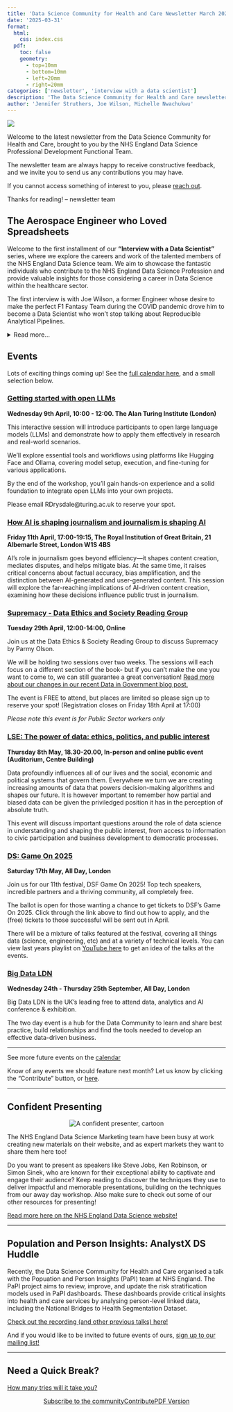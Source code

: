 ```yaml
---
title: 'Data Science Community for Health and Care Newsletter March 2025'
date: '2025-03-31'
format:
  html:
    css: index.css
  pdf:
    toc: false
    geometry: 
      - top=10mm
      - bottom=10mm
      - left=20mm
      - right=20mm
categories: ['newsletter', 'interview with a data scientist']
description: 'The Data Science Community for Health and Care newsletter for March 2025'
author: 'Jennifer Struthers, Joe Wilson, Michelle Nwachukwu'
---
```


![](../../images/banner_march.png)

Welcome to the latest newsletter from the Data Science Community for Health and Care, brought to you by the NHS England Data Science Professional Development Functional Team. 

The newsletter team are always happy to receive constructive feedback, and we invite you to send us any contributions you may have. 

If you cannot access something of interest to you, please [reach out](https://github.com/nhsengland/datascience-pd-newsletter/issues/new){target="_blank"}. 

Thanks for reading! – newsletter team 


<div class="section-heading">
# The Aerospace Engineer who Loved Spreadsheets
</div>

Welcome to the first installment of our **"Interview with a Data Scientist"** series, where we explore the careers and work of the talented members of the NHS England Data Science team. We aim to showcase the fantastic individuals who contribute to the NHS England Data Science Profession and provide valuable insights for those considering a career in Data Science within the healthcare sector.

The first interview is with Joe Wilson, a former Engineer whose desire to make the perfect F1 Fantasy Team during the COVID pandemic drove him to become a Data Scientist who won't stop talking about Reproducible Analytical Pipelines.

<details>
  <summary>Read more...</summary>

  ## How did you end up in data science at the NHS? What did you do before, and what really sparked your interest in this field?

  My journey to data science at the NHS is a blend of engineering roots, a pandemic pivot, and a strong personal connection to healthcare.

  My academic background began with an Integrated Master's in Aerospace Engineering. I was captivated by the problem-solving inherent in understanding how complex systems, particularly aircraft, function. This fascination with engineering persists, as evidenced by my continued interest in aerospace content.

  A pivotal moment that hinted at my future direction occurred during a second-year Business Simulation module. We were tasked with managing car companies within a simulated European market. I developed a comprehensive spreadsheet to optimise production, enabling us to create cost-effective cars with popular features. I would go on to make many more spreadsheets, including one that calculated my mark margins for upcoming exams to allow me to still graduate with first class honours.

  Following graduation, I joined a small engineering firm, where I contributed to the development of control software for automated test rigs. We built custom rigs to test components like aircraft actuators and truck brake assemblies, using the visual programming language LabVIEW. This involved wiring code sections together, and I still recognise LabVIEW's distinctive interface in various applications, including airport airbridge controls.

  Unfortunately, I lost my job around the onset of the COVID-19 pandemic, coinciding with a severe contraction of the job market. During the lockdown, I used the time to learn Python, which sparked a realisation that I wanted to pursue a career in data science. While I'd always enjoyed numbers, spreadsheets, problem-solving, and programming, the pandemic provided the catalyst to connect these interests.

  I enrolled in a Data Science conversion Master's program at Loughborough University, joining the inaugural cohort of the degree. The decision to apply to the NHS was deeply personal. My father was a GP and healthcare consultant, and my then-girlfriend (now wife), was training to be a doctor. The NHS's mission resonated with me, and I discovered the NHS Digital Graduate Scheme. I applied and was fortunate enough to be accepted.

  I began my role at the NHS just two weeks after submitting my Master's project.

  ## Once you joined the NHS, what was that experience like? What different roles and teams have you been a part of, and how have they shaped your career?

  Joining the NHS was a real whirlwind, but in the best way possible! I've been here for three years now, starting at NHS Digital and then transitioning into NHS England after the merger. My first two years were spent on the NHS Digital Graduate Scheme, and since then, I've been working as a full-fledged Data Scientist.

  That Graduate Scheme was incredible. We were the first cohort of its kind, a group of just under twenty, and we kicked things off with an intense eight-week coding bootcamp. It was a fantastic bonding experience – we'd be hammering away at code and then decompressing with board games during breaks.

  My first placement on the NHS Spine project, which is this massive, intricate system connecting all sorts of different NHS systems. Because it's so complex, everyone was constantly learning, and that made it a really supportive environment for a newbie like me. Plus, I got to see firsthand what a well-oiled DevOps team looked like, which really shaped my approach moving forward, especially when I landed in the Business Intelligence Development Team.

  That team was all about building Tableau dashboards and trying to standardise things. My manager asked me to dig into the Tableau API. They had this super slow, manual process for checking dashboards, and I realised we could automate it with Python. So, I built a proof-of-concept testing framework, which was a great chance to put my NHS Spine lessons to work in a totally different area.

  My final placement was with the Reproducible Analytical Pipelines (RAP) Squad. We were all about promoting good coding practices for analytics and helping teams automate their workflows. Basically, we were bringing in the best of data and software engineering into the data science and analytics space. In that role, I got to write articles, create training guides, and even run workshops. We also did these 'Engagements' with other analytical teams, helping them improve their processes. After a year, I passed my end-of-scheme interview and got promoted to a Band 7 Data Scientist, staying with the RAP Squad and leading those Engagements.

  More recently, I moved to the National Secure Data Environment Service Team, or the SDE Data Wranglers. We make sure researchers get the right, pseudonymised data. While there, I also got to work on a side project developing an ML-powered tool to detect potentially sensitive information in huge datasets. It was a fun challenge, working with Docker containers, PySpark, and figuring out how to deploy ML models in a clustered computing environment.

  Overall, it's been a really varied and rewarding experience. Each role has built on the last, and I've learned so much about the NHS and the power of data.

  ## What are you currently working on? Are there any projects that you're particularly excited about, or that you feel are making a real difference? What impact are you having?

  Right now, I'm embedded within an analytical team focused on commissioning specialised NHS services. It's a really interesting area, and I'm helping them boost their Reproducible Analytical Pipelines (RAP) compliance, automate some of their manual processes, and bring in some Python expertise to diversify their toolkit.

  One project I'm particularly excited about is automating their monthly reporting. We've managed to cut the processing time from a week down to just a few minutes, which is a huge win! It's incredibly rewarding to free up my colleagues' time, allowing them to focus on more impactful, data-driven insights rather than repetitive tasks.

  I'm also personally driven to achieve something new for me; building a pipeline that meets [Gold RAP compliance](https://nhsdigital.github.io/rap-community-of-practice/introduction_to_RAP/levels_of_RAP/) standard; essentially, a fully automated and packaged analytical process. We're facing some interesting challenges, but I'm confident that overcoming them will pave the way for more efficient and robust projects in the future.

  ## If you could give someone just starting out in data science a few pieces of advice, what would they be? And what resources have you found particularly helpful along the way that you can share?

  If I could give some advice to someone starting out in data science, I'd say:

  * **Consider a conversion master's if it's feasible.** Mine was a game-changer. It accelerated my learning so much, and it gave me a strong portfolio to show potential employers right away.
  * **Dive into online resources, but don't get lost in them.** There's a wealth of information out there! [Kaggle Learn](https://www.kaggle.com/learn/python) is a fantastic starting point.
  * **Master Git and GitHub.** Seriously, this is crucial. I even helped create a [workshop](https://www.youtube.com/watch?v=wOk7wDsHD8o) for the NHS-R Community and some [training materials](https://nhsdigital.github.io/rap-community-of-practice/training_resources/git/introduction-to-git/) on it, which you can find on the [RAP Community of Practice](https://nhsdigital.github.io/rap-community-of-practice/) website. Learning Git and GitHub will also allow you to use GitHub codespaces, and avoid the pain of setting up your local environment.
  * **Don't just stick to tutorials.** It's easy to get stuck in tutorial hell. Find a simple, personal project that excites you. Mine was building a tool to optimise my Fantasy F1 team. Passion projects are a great way to build a portfolio and showcase your skills.

  Basically, combine structured learning with practical application, and don't be afraid to explore your own interests!
</details> 


<div class="section-heading"> 
# Events
 </div>

Lots of exciting things coming up! See the [full calendar here](https://future.nhs.uk/DataAnalytics/view?objectID=861745){target="_blank"}, and a small selection below.

### [Getting started with open LLMs](https://www.turing.ac.uk/events/getting-started-open-llms){target="_blank"}
**Wednesday 9th April, 10:00 - 12:00. The Alan Turing Institute (London)**

This interactive session will introduce participants to open large language models (LLMs) and demonstrate how to apply them effectively in research and real-world scenarios.

We'll explore essential tools and workflows using platforms like Hugging Face and Ollama, covering model setup, execution, and fine-tuning for various applications.

By the end of the workshop, you'll gain hands-on experience and a solid foundation to integrate open LLMs into your own projects.

Please email RDrysdale@turing.ac.uk to reserve your spot.

### [How AI is shaping journalism and journalism is shaping AI](https://www.turing.ac.uk/events/how-ai-shaping-journalism-and-journalism-shaping-ai){target="_blank"}
**Friday 11th April, 17:00-19:15, The Royal Institution of Great Britain, 21 Albemarle Street, London W1S 4BS**

AI’s role in journalism goes beyond efficiency—it shapes content creation, mediates disputes, and helps mitigate bias. At the same time, it raises critical concerns about factual accuracy, bias amplification, and the distinction between AI-generated and user-generated content. This session will explore the far-reaching implications of AI-driven content creation, examining how these decisions influence public trust in journalism.


### [Supremacy - Data Ethics and Society Reading Group](https://www.tickettailor.com/events/dataethics/1549481/r/nhsteams){target="_blank"}
**Tuesday 29th April, 12:00-14:00, Online**

Join us at the Data Ethics & Society Reading Group to discuss Supremacy by Parmy Olson. 

We will be holding two sessions over two weeks. The sessions will each focus on a different section of the book- but if you can't make the one you want to come to, we can still guarantee a great conversation! [Read more about our changes in our recent Data in Government blog post.](https://dataingovernment.blog.gov.uk/2025/02/17/data-ethics-and-society-join-the-conversation-in-2025/){target="_blank"}

The event is FREE to attend, but places are limited so please sign up to reserve your spot! (Registration closes on Friday 18th April at 17:00)

*Please note this event is for Public Sector workers only*


### [LSE: The power of data: ethics, politics, and public interest](https://www.lse.ac.uk/Events/2025/05/202505081830/data-ethics-politics-and-public-interest?_gl=1*rwgszb*_gcl_au*MTc0NDU0NDcyNC4xNzM4NTkyNjk3*_ga*MjE2MDg0MDMzLjE3Mzg1OTI2OTI.*_ga_LWTEVFESYX*MTc0MDk5NDcxNS42OS4xLjE3NDA5OTgzNzQuMjkuMC4w){target="_blank"}
**Thursday 8th May, 18.30-20.00, In-person and online public event (Auditorium, Centre Building)**

Data profoundly influences all of our lives and the social, economic and political systems that govern them. Everywhere we turn we are creating increasing amounts of data that powers decision-making algorithms and shapes our future. It is however important to remember how partial and biased data can be given the priviledged position it has in the perception of absolute truth. 

This event will discuss important questions around the role of data science in understanding and shaping the public interest, from access to information to civic participation and business development to democratic processes.


### [DS: Game On 2025](https://datasciencefestival.com/event/dsf-game-on-2025/){target="_blank"}
**Saturday 17th May, All Day, London**

Join us for our 11th festival, DSF Game On 2025! Top tech speakers, incredible partners and a thriving community, all completely free. 

The ballot is open for those wanting a chance to get tickets to DSF's Game On 2025. Click through the link above to find out how to apply, and the (free) tickets to those successful will be sent out in April.

There will be a mixture of talks featured at the festival, covering all things data (science, engineering, etc) and at a variety of technical levels. You can view last years playlist on [YouTube here](https://www.youtube.com/playlist?list=PLwzX3WM0AfxopbhVhGCA373Xk-7wNhLfq){target="_blank"} to get an idea of the talks at the events.


### [Big Data LDN](https://www.bigdataldn.com/en-gb.html){target="_blank"}
**Wednesday 24th - Thursday 25th September, All Day, London**

Big Data LDN is the UK’s leading free to attend data, analytics and AI conference & exhibition.

The two day event is a hub for the Data Community to learn and share best practice, build relationships and find the tools needed to develop an effective data-driven business.


___

See more future events on the [calendar](https://future.nhs.uk/DataAnalytics/view?objectID=861745){target="_blank"}

Know of any events we should feature next month? Let us know by clicking the "Contribute" button, or [here](https://github.com/nhsengland/datascience-pd-newsletter/issues/new?assignees=&labels=&projects=&template=suggest-some-newsletter-content-.md&title=){target="_blank"}.

___


<div class="section-heading">
# Confident Presenting
</div>

<div style="text-align: center;">
  <img src="confident_presenting.png" alt="A confident presenter, cartoon">
</div>

The NHS England Data Science Marketing team have been busy at work creating new materials on their website, and as expert markets they want to share them here too!

Do you want to present as speakers like Steve Jobs, Ken Robinson, or Simon Sinek, who are known for their exceptional ability to captivate and engage their audience? Keep reading to discover the techniques they use to deliver impactful and memorable presentations, building on the techniques from our away day workshop. Also make sure to check out some of our other resources for presenting!

[Read more here on the NHS England Data Science website!](https://nhsengland.github.io/datascience/articles/2025/03/31/presentation-in-NHSE/){target="_blank"}

___

<div class="section-heading">
# Population and Person Insights: AnalystX DS Huddle
</div>


Recently, the Data Science Community for Health and Care organised a talk with the Popuation and Person Insights (PaPI) team at NHS England. The PaPI project aims to review, improve, and update the risk stratification models used in PaPI dashboards. These dashboards provide critical insights into health and care services by analysing person-level linked data, including the National Bridges to Health Segmentation Dataset.

[Check out the recording (and other previous talks) here!](https://future.nhs.uk/DataAnalytics/view?objectID=56936784){target="_blank"}

And if you would like to be invited to future events of ours, [sign up to our mailing list!](https://forms.office.com/pages/responsepage.aspx?id=slTDN7CF9UeyIge0jXdO48pr_29hyJFKpCZ7SYYvjeFUNUVPMUk0STlDRlJMNklIWEI3V0NZVTZXVS4u&route=shorturl){target="_blank"}


___


<div class="section-heading">
# Need a Quick Break?
</div>

[How many tries will it take you?](https://mywordle.strivemath.com/?word=afirc){target="_blank"}



<div style="text-align: center;">

[Subscribe to the community](https://forms.office.com/pages/responsepage.aspx?id=slTDN7CF9UeyIge0jXdO48pr_29hyJFKpCZ7SYYvjeFUNUVPMUk0STlDRlJMNklIWEI3V0NZVTZXVS4u&route=shorturl){.btn-action-primary .btn-action .btn .btn-success .btn-lg role="button"}[Contribute](https://github.com/nhsengland/datascience-pd-newsletter/issues/new?assignees=&labels=&projects=&template=suggest-some-newsletter-content-.md&title=){.btn-action-primary .btn-action .btn .btn-info .btn-lg role="button" target="_blank"}[PDF Version](./newsletter.pdf){.btn-action-primary .btn-action .btn .btn-info .btn-lg role="button" target="_blank"}
</div>

